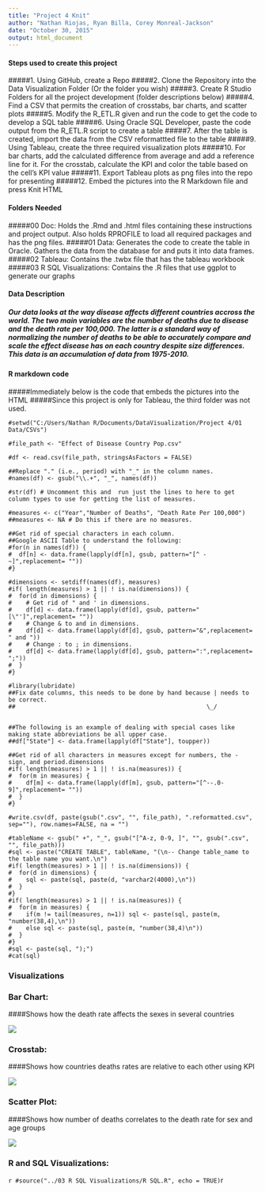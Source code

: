```yaml
---
title: "Project 4 Knit"
author: "Nathan Riojas, Ryan Billa, Corey Monreal-Jackson"
date: "October 30, 2015"
output: html_document
---
```


#### Steps used to create this project
#####1. Using GitHub, create a Repo
#####2. Clone the Repository into the Data Visualization Folder (Or the folder you wish)
#####3. Create R Studio Folders for all the project development (folder descriptions below)
#####4. Find a CSV that permits the creation of crosstabs, bar charts, and scatter plots
#####5. Modify the R_ETL.R given and run the code to get the code to develop a SQL table
#####6. Using Oracle SQL Developer, paste the code output from the R_ETL.R script to create a table
#####7. After the table is created, import the data from the CSV reformattted file to the table
#####9. Using Tableau, create the three required visualization plots
#####10. For bar charts, add the calculated difference from average and add a reference line for it. For the crosstab, calculate the KPI and color the table based on the cell's KPI value
#####11. Export Tableau plots as png files into the repo for presenting
#####12. Embed the pictures into the R Markdown file and press Knit HTML

#### Folders Needed
#####00 Doc: Holds the .Rmd and .html files containing these instructions and project output. Also holds RPROFILE to load all required packages and has the png files.
#####01 Data: Generates the code to create the table in Oracle. Gathers the data from the database for and puts it into data frames.
#####02 Tableau: Contains the .twbx file that has the tableau workbook
#####03 R SQL Visualizations: Contains the .R files that use ggplot to generate our graphs

#### Data Description
##### Our data looks at the way disease affects different countries accross the world. The two main variables are the number of deaths due to disease and the death rate per 100,000. The latter is a standard way of normalizing the number of deaths to be able to accurately compare and scale the effect disease has on each country despite size differences. This data is an accumulation of data from 1975-2010.

#### R markdown code
#####Immediately below is the code that embeds the pictures into the HTML
#####Since this project is only for Tableau, the third folder was not used.


```
#setwd("C:/Users/Nathan R/Documents/DataVisualization/Project 4/01 Data/CSVs")

#file_path <- "Effect of Disease Country Pop.csv"

#df <- read.csv(file_path, stringsAsFactors = FALSE)

##Replace "." (i.e., period) with "_" in the column names.
#names(df) <- gsub("\\.+", "_", names(df))

#str(df) # Uncomment this and  run just the lines to here to get column types to use for getting the list of measures.

#measures <- c("Year","Number of Deaths", "Death Rate Per 100,000")
##measures <- NA # Do this if there are no measures.

##Get rid of special characters in each column.
##Google ASCII Table to understand the following:
#for(n in names(df)) {
#  df[n] <- data.frame(lapply(df[n], gsub, pattern="[^ -~]",replacement= ""))
#}

#dimensions <- setdiff(names(df), measures)
#if( length(measures) > 1 || ! is.na(dimensions)) {
#  for(d in dimensions) {
#    # Get rid of " and ' in dimensions.
#    df[d] <- data.frame(lapply(df[d], gsub, pattern="[\"']",replacement= ""))
#    # Change & to and in dimensions.
#    df[d] <- data.frame(lapply(df[d], gsub, pattern="&",replacement= " and "))
#    # Change : to ; in dimensions.
#    df[d] <- data.frame(lapply(df[d], gsub, pattern=":",replacement= ";"))
#  }
#}

#library(lubridate)
##Fix date columns, this needs to be done by hand because | needs to be correct.
##                                                      \_/


##The following is an example of dealing with special cases like making state abbreviations be all upper case.
##df["State"] <- data.frame(lapply(df["State"], toupper))

##Get rid of all characters in measures except for numbers, the - sign, and period.dimensions
#if( length(measures) > 1 || ! is.na(measures)) {
#  for(m in measures) {
#    df[m] <- data.frame(lapply(df[m], gsub, pattern="[^--.0-9]",replacement= ""))
#  }
#}

#write.csv(df, paste(gsub(".csv", "", file_path), ".reformatted.csv", sep=""), row.names=FALSE, na = "")

#tableName <- gsub(" +", "_", gsub("[^A-z, 0-9, ]", "", gsub(".csv", "", file_path)))
#sql <- paste("CREATE TABLE", tableName, "(\n-- Change table_name to the table name you want.\n")
#if( length(measures) > 1 || ! is.na(dimensions)) {
#  for(d in dimensions) {
#    sql <- paste(sql, paste(d, "varchar2(4000),\n"))
#  }
#}
#if( length(measures) > 1 || ! is.na(measures)) {
#  for(m in measures) {
#    if(m != tail(measures, n=1)) sql <- paste(sql, paste(m, "number(38,4),\n"))
#    else sql <- paste(sql, paste(m, "number(38,4)\n"))
#  }
#}
#sql <- paste(sql, ");")
#cat(sql)
```

### Visualizations



###   Bar Chart: 
####Shows how the death rate affects the sexes in several countries

![](../00 Doc/Bar Chart.png)

###   Crosstab: 
####Shows how countries deaths rates are relative to each other using KPI

![](../00 Doc/CrossTab.png)

###   Scatter Plot: 
####Shows how number of deaths correlates to the death rate for sex and age groups

![](../00 Doc/Scatter Plot.png)

### R and SQL Visualizations:

```r
#source("../03 R SQL Visualizations/R SQL.R", echo = TRUE)
```r

